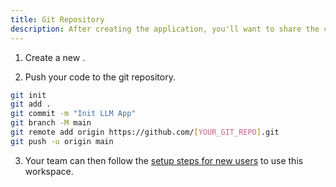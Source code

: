 ```yaml
---
title: Git Repository
description: After creating the application, you'll want to share the codebase with your team.
---
```


1. Create a new <LinkOpenNewTab href="https://github.com/new" text="git respository" />.

2. Push your code to the git repository.

```bash Terminal
git init
git add .
git commit -m "Init LLM App"
git branch -M main
git remote add origin https://github.com/[YOUR_GIT_REPO].git
git push -u origin main
```

3. Your team can then follow the [setup steps for new users](/day-2/new-users) to use this workspace.
